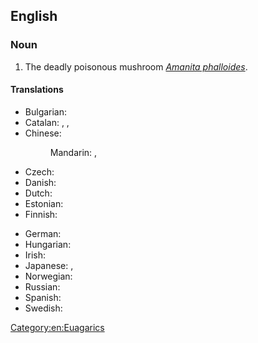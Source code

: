 ==English==

===Noun===
{{wikipedia|Amanita phalloides}}
{{en-noun}}

# The deadly poisonous mushroom ''[[Amanita phalloides]]''.

====Translations====
{{trans-top|''Amanita phalloides''}}
* Bulgarian: {{t|bg|зелена мухоморка}}
* Catalan: {{t|ca|farinera borda|f}}, {{t|ca|cogoma verda|f}}, {{t|ca|farinot|m}}
* Chinese:
*: Mandarin: {{t|cmn|毒鵝膏}}, {{t|cmn|毒鹅膏|tr=dúégāo}}
* Czech: {{t|cs|muchomůrka zelená|f}}
* Danish: {{t|da|grøn fluesvamp|c}}
* Dutch: {{t|nl|groene knolamaniet}}
* Estonian: {{t+|et|roheline kärbseseen}}
* Finnish: {{t+|fi|kavalakärpässieni}}
{{trans-mid}}
* German: {{t+|de|Grüner Knollenblätterpilz|m}}
* Hungarian: {{t+|hu|gyilkos galóca}}
* Irish: {{t|ga|caidhp bháis|f}}
* Japanese: {{t|ja|卵天狗茸|tr=たまごてんぐたけ, tamagotengutake}}, {{t|ja|タマゴテングタケ}}
* Norwegian: {{t|no|grønn fluesopp}}
* Russian: {{t|ru|бле́дная пога́нка|f}}
* Spanish: {{t|es|oronja verde|f}}
* Swedish: {{t|sv|lömsk flugsvamp|c}}
{{trans-bottom}}

[[Category:en:Euagarics]]